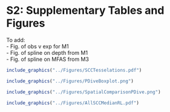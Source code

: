 # S2: Supplementary Tables and Figures {.unlisted .unnumbered}


To add:  
- Fig. of obs v exp for M1  
- Fig. of spline on depth from M1  
- Fig. of spline on MFAS from M3  

```r

include_graphics("../Figures/SCCTesselations.pdf")

```

```r
include_graphics("../Figures/PDiveBoxplot.png")
```

```r
include_graphics("../Figures/SpatialComparisonPDive.png")
```

```r
include_graphics("../Figures/AllSCCMedianRL.pdf")
```